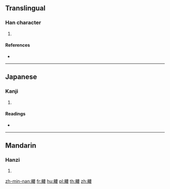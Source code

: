 {{character info/new}}
==Translingual==

===Han character===
{{Han char|rn=158|rad=身|as=11|sn=18|four=|canj=HHLLV}}

# {{defn|Han|sort=身11}}

====References====
* {{Han ref|kx=1238.060|dkj=38138|hdz=63813.020|uh=8EC1|ud=36545}}

----

==Japanese==

===Kanji===
{{ja-kanji|grade=|rs=身11}}

# {{defn|lang=ja|sort=身11}}

====Readings====
* {{ja-readings|on=[[ろう]] (rō), [[る]] (ru)|kun=[[せむし]] (semushi)|nanori=}}

----

==Mandarin==

===Hanzi===
{{cmn-hanzi|pin=[[lóu]] ([[lou2]])|wg=lou<sup>2</sup>}}

# {{defn|lang=cmn|sort=身11}}

[[zh-min-nan:軁]]
[[fr:軁]]
[[hu:軁]]
[[pl:軁]]
[[th:軁]]
[[zh:軁]]